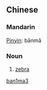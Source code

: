 ==Chinese==
{{zh-attention|Chinese header should be replaced with language|key=文08斑马}}

===Mandarin===
{{rfc-header|Mandarin}}
[[Pinyin]]: bānmǎ

===Noun===
{{zh-forms|[[斑]][[马]]|[[斑馬]]}}

# [[zebra]]

[[Category:zh-cn:Mammals|ban1ma3]]
